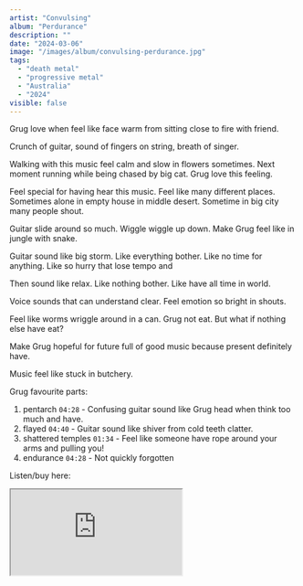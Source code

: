 ```yaml
---
artist: "Convulsing"
album: "Perdurance"
description: ""
date: "2024-03-06"
image: "/images/album/convulsing-perdurance.jpg"
tags:
  - "death metal"
  - "progressive metal"
  - "Australia"
  - "2024"
visible: false
---
```


Grug love when feel like face warm from sitting close to fire with friend.

Crunch of guitar, sound of fingers on string, breath of singer.

Walking with this music feel calm and slow in flowers sometimes. Next moment running while being chased by big cat. Grug love this feeling.

Feel special for having hear this music. Feel like many different places. Sometimes alone in empty house in middle desert. Sometime in big city many people shout.

Guitar slide around so much. Wiggle wiggle up down. Make Grug feel like in jungle with snake.

Guitar sound like big storm. Like everything bother. Like no time for anything. Like so hurry that lose tempo and

Then sound like relax. Like nothing bother. Like have all time in world.

Voice sounds that can understand clear. Feel emotion so bright in shouts.

Feel like worms wriggle around in a can. Grug not eat. But what if nothing else have eat?

Make Grug hopeful for future full of good music because present definitely have.

Music feel like stuck in butchery.

Grug favourite parts:

1. pentarch `04:28` - Confusing guitar sound like Grug head when think too much and have.
2. flayed `04:40` - Guitar sound like shiver from cold teeth clatter.
3. shattered temples `01:34` - Feel like someone have rope around your arms and pulling you!
4. endurance `04:28` - Not quickly forgotten

Listen/buy here:

<iframe
  style={{ border: "0", width: "350px", height: "800px" }}
  src="https://bandcamp.com/EmbeddedPlayer/album=270933625/size=large/bgcol=333333/linkcol=ffffff/transparent=true/"
  seamless>
  <a href="https://convulsing.bandcamp.com/album/perdurance">
    perdurance by convulsing
  </a>
</iframe>
